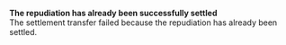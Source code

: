  
<Card title="003012" href="/errors/codes/003012">  

 **The repudiation has already been successfully settled**  
 The settlement transfer failed because the repudiation has already been settled.  

</Card>